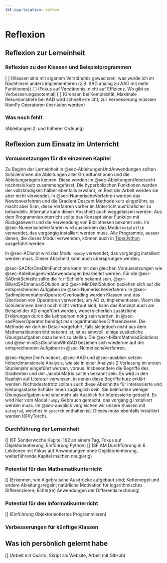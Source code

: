 ```yaml
---
tbl-cap-location: bottom
---
```


# Reflexion {#sec-reflexion}

## Reflexion zur Lerneinheit

### Reflexion zu den Klassen und Beispielprogrammen





[ ] (Klassen sind mit eigenem Verständnis gewachsen, was würde ich im Nachhinein anders implementieren (z.B. SAD analog zu AAD mit mehr Funktionen))
[ ] (Fokus auf Verständnis, nicht auf Effizienz. Wo gibt es Verbesserungspotential)
[ ] (Grenzen bei Komplexität, Maximale Rekursionstiefe bei AAD wird schnell erreicht, zur Verbesserung müssten NumPy Operatoren überladen werden)

### Was noch fehlt
(Ableitungen 2. und höherer Ordnung)




## Reflexion zum Einsatz im Unterricht

### Voraussetzungen für die einzelnen Kapitel

Zu Beginn der Lerneinheit in @sec-AbleitungenUndAnwendungen sollten Schüler:innen die Ableitungen aller Grundfunktionen und die Ableitungsregeln kennen. Diese werden im @sec-AbleitungenUebersicht nochmals kurz zusammengefasst. Die hyperbolischen Funktionen werden der vollständigkeit halber ebenfalls erwähnt, im Rest der Arbeit werden sie aber nicht verwendet. In @sec-NumerischeVerfahren werden das Newtonverfahren und die Gradient Descent Methode kurz eingeführt, es macht aber Sinn, diese Verfahren vorher im Unterricht ausführlicher zu behandeln. Alternativ kann dieser Abschnitt auch weggelassen werden. 
Aus dem Programmierunterricht sollte das Konzept einer Funktion mit Rückgabewert und die Verwendung von Bibliotheken bekannt sein. Im @sec-NumerischeVerfahren wird ausserdem das Modul `matplotlib` verwendet, das vorgängig installiert werden muss. Alle Programme, ausser denen, die dieses Modul verwenden, können auch in [TigerJython](https://tigerjython.ch/) ausgeführt werden.

In @sec-ADisnot wird das Modul `sympy` verwendet, das vorgängig installiert werden muss. Dieser Abschnitt kann auch übersprungen werden.

@sec-SADforOneDimFunctions kann mit den gleichen Voraussetzungen wie @sec-AbleitungenUndAnwendungen bearbeitet werden. Für die @exr-SADmitSchleife sollte die `for`-Schleife bekannt sein. @exr-BillardSADmanualSOlution und @exr-MinDistlSolution beziehen sich auf die entsprechenden Aufgaben im @sec-NumerischeVerfahren. 
In @sec-SadImplementationOperatorOverloading werden Klassen und das Überladen von Operatoren verwendet, um AD zu implementieren. Wenn die Schüler:innen damit noch nicht vertraut sind, kann das Konzept auch am Beispiel der AD eingeführt werden, wobei sicherlich zusätzliche Erklärungen durch die Lehrperson nötig sein werden. In @sec-sadPowerOperator benötigt man logarithmisches Differenzieren. Die Methode wir dort im Detail vorgeführt, falls sie jedoch nicht aus dem Mathematikunterricht bekannt ist, ist es sinnvoll, einige zusätzliche Übungsaufgaben dazu bereit zu stellen.
Die @exr-billardMathsadSolutions und @exr-minDistSolutionWithSAD beziehen sich wiederum auf die entsprechenden Aufgaben in @sec-NumerischeVerfahren.

@sec-HigherDimFunctions, @sec-AAD und @sec-ausblick setzen höherdimensionale Analysis, wie sie in einer Analysis 2 Vorlesung im ersten Studienjahr eingeführt werden, voraus. Insbesondere die Begriffe des Gradienten und der Jacobi Matrix sollten bekannt sein. Es wird in den Kapiteln auf Literatur verwiesen, in denen diese Begriffe kurz erklärt werden. Nichtsdestotrotz sollten auch diese Abschnitte für interessierte und leistungsstarke Schüler:innen zugänglich sein. Sie beinhalten weniger Übungsaufgaben und sind mehr als Ausblick für Interessierte gedacht. 
Es wird hier vom Modul `numpy` Gebrauch gemacht, das vorgängig installiert werden muss. Im @sec-ausblick vergleichen wir unsere Klassen mit `autograd`, welches in `pytorch` enthalten ist. Dieses muss ebenfalls installiert werden (@PyTorch). 


### Durchführung der Lerneinheit
[] (EF Sonderwoche Kapitel 1&2 an einem Tag, Fokus auf Objektorientierung, Einführung Python)
[] (SF AM Durchführung in 6 Lektionen mit Fokus auf Anwendungen ohne Objektorientierung, weiterführende Kapitel machen neugierig)

### Potential für den Mathematikunterricht
[] (Erkennen, wie Algebraische Ausdrücke aufgebaut sind; Kettenregel und andere Ableitungsregeln; natürliche Motivation für logarithmisches Differenzieren; Echte(re) Anwendungen der Differentialrechnung)

### Potential für den Informatikunterricht
[] (Einführung Objektorientiertes Programmieren)


### Verbesserungen für künftige Klassen



## Was ich persönlich gelernt habe
[] (Arbeit mit Quarto, Skript als Website, Arbeit mit GitHub)